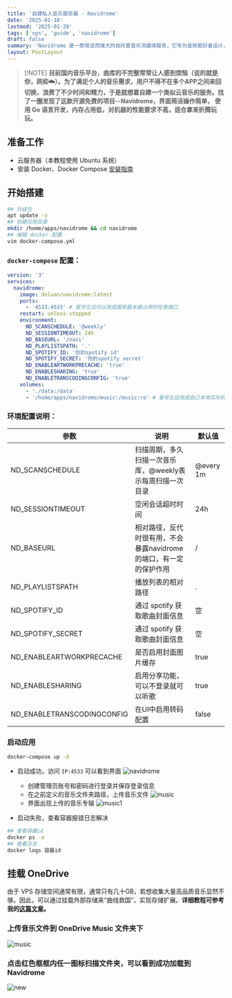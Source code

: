 ```yaml
---
title: '自建私人音乐服务器 - Navidrome'
date: '2025-01-18'
lastmod: '2025-01-20'
tags: ['vps', 'guide', 'navidrome']
draft: false
summary: 'Navidrome 是一款简洁而强大的自托管音乐流媒体服务，它专为音频爱好者设计，能够提供快速、无缝的音乐播放体验。借助 Navidrome，您可以将个人音乐库转变为一个现代化的流媒体服务平台，支持多种设备的访问，无论是在家中、办公桌前，还是外出时，你都可以随时随地享受高质量的音乐播放。'
layout: PostLayout
---
```


> [!NOTE] **目前国内音乐平台，曲库的不完整常常让人感到烦恼（说的就是你，网抑☁️）。为了满足个人的音乐需求，用户不得不在多个APP之间来回切换，浪费了不少时间和精力，于是就想着自建一个类似云音乐的服务。找了一圈发现了这款开源免费的项目--Navidrome，界面简洁操作简单，
> 使用 Go 语言开发，内存占用低，对机器的性能要求不高，适合拿来折腾玩玩。**

## 准备工作

- 云服务器（本教程使用 Ubuntu 系统）
- 安装 Docker、Docker Compose [安装指南](https://blog.jxzsite.com/blog/vps/new-vps-config#%E5%AE%89%E8%A3%85-docker-%E5%92%8C-docker-compose)

## 开始搭建

```bash
## 升级包
apt update -y
## 创建应用目录
mkdir /home/apps/navidrome && cd navidrome
## 编辑 docker 配置
vim docker-compose.yml
```

### `docker-compose` 配置：

```yml
version: '3'
services:
  navidrome:
    image: deluan/navidrome:latest
    ports:
      - '4533:4533' # 冒号左边可以改成服务器未被占用的任意端口
    restart: unless-stopped
    environment:
      ND_SCANSCHEDULE: '@weekly'
      ND_SESSIONTIMEOUT: 24h
      ND_BASEURL: '/navi'
      ND_PLAYLISTSPATH: '.'
      ND_SPOTIFY_ID: '你的spotify id'
      ND_SPOTIFY_SECRET: '你的spotify secret'
      ND_ENABLEARTWORKPRECACHE: 'true'
      ND_ENABLESHARING: 'true'
      ND_ENABLETRANSCODINGCONFIG: 'true'
    volumes:
      - './data:/data'
      - '/home/apps/navidrome/music:/music:ro' # 冒号左边改成自己本地实际的音乐文件夹路径
```

### 环境配置说明：

| 参数                       | 说明                                                              | 默认值    |
| -------------------------- | ----------------------------------------------------------------- | --------- |
| ND_SCANSCHEDULE            | 扫描周期，多久扫描一次音乐库，@weekly表示每周扫描一次目录         | @every 1m |
| ND_SESSIONTIMEOUT          | 空闲会话超时时间                                                  | 24h       |
| ND_BASEURL                 | 相对路径，反代时很有用，不会暴露navidrome的端口，有一定的保护作用 | /         |
| ND_PLAYLISTSPATH           | 播放列表的相对路径                                                | .         |
| ND_SPOTIFY_ID              | 通过 spotify 获取歌曲封面信息                                     | 空        |
| ND_SPOTIFY_SECRET          | 通过 spotify 获取歌曲封面信息                                     | 空        |
| ND_ENABLEARTWORKPRECACHE   | 是否启用封面图片缓存                                              | true      |
| ND_ENABLESHARING           | 启用分享功能，可以不登录就可以听歌                                | true      |
| ND_ENABLETRANSCODINGCONFIG | 在UI中启用转码配置                                                | false     |

### 启动应用

```bash
docker-compose up -d
```

- 启动成功，访问 `IP:4533` 可以看到界面
  ![navidrome](https://image.jxzsite.com/i/2025/02/06/so2c4b.png)

  - 创建管理员账号和密码进行登录并保存登录信息
  - 在之前定义的音乐文件夹路径，上传音乐文件
    ![music](http://image.jxzsite.com/i/2025/02/06/xa29ha.png)
  - 界面出现上传的音乐专辑
    ![music1](http://image.jxzsite.com/i/2025/02/06/xd6g7h.png)

- 启动失败，查看容器报错日志解决

```bash
## 查看容器id
docker ps -a
## 查看日志
docker logs 容器id
```

## 挂载 OneDrive
由于 VPS 存储空间通常有限，通常只有几十GB，若想收集大量高品质音乐显然不够。因此，可以通过挂载外部存储来“曲线救国”，实现存储扩展。**详细教程可参考我的[这篇文章](https://blog.jxzsite.com/blog/guide/mount-onedrive)。**

### 上传音乐文件到 OneDrive Music 文件夹下
![music](http://image.jxzsite.com/i/2025/02/16/xrcvck.png)

### 点击红色框框内任一图标扫描文件夹，可以看到成功加载到 Navidrome
![new](http://image.jxzsite.com/i/2025/02/16/xrd55q.png)




